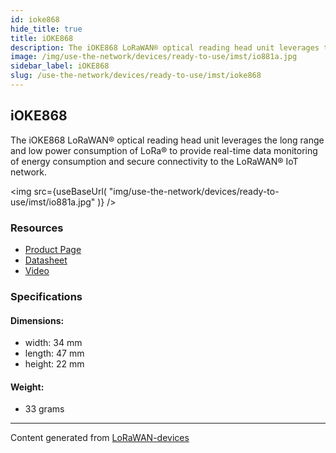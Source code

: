 ```yaml
---
id: ioke868
hide_title: true
title: iOKE868
description: The iOKE868 LoRaWAN® optical reading head unit leverages the long range and low power consumption of LoRa® to provide real-time data monitoring of energy consumption and secure connectivity to the LoRaWAN® IoT network.
image: /img/use-the-network/devices/ready-to-use/imst/io881a.jpg
sidebar_label: iOKE868
slug: /use-the-network/devices/ready-to-use/imst/ioke868
---
```



## iOKE868

The iOKE868 LoRaWAN® optical reading head unit leverages the long range and low power consumption of LoRa® to provide real-time data monitoring of energy consumption and secure connectivity to the LoRaWAN® IoT network.

<img
src={useBaseUrl(
"img/use-the-network/devices/ready-to-use/imst/io881a.jpg"
)}
/>

### Resources

- [Product Page](https://wireless-solutions.de/products/lora-solutions-by-imst/ioke868-lorawan-optical-unit/)
- [Datasheet](https://wireless-solutions.de/downloadfile/ioke868-documents/)
- [Video](https://youtu.be/QeGTIGgXy8U)

### Specifications

#### Dimensions:
- width: 34 mm
- length: 47 mm
- height: 22 mm
#### Weight: 
- 33 grams



---
Content generated from [LoRaWAN-devices](https://github.com/TheThingsNetwork/lorawan-devices)